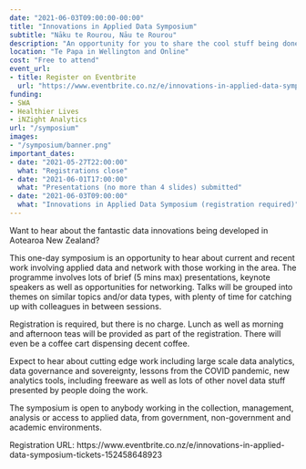 ```yaml
---
date: "2021-06-03T09:00:00-00:00"
title: "Innovations in Applied Data Symposium"
subtitle: "Nāku te Rourou, Nāu te Rourou"
description: "An opportunity for you to share the cool stuff being done with data in Aotearoa New Zealand. "
location: "Te Papa in Wellington and Online"
cost: "Free to attend"
event_url:
- title: Register on Eventbrite
  url: "https://www.eventbrite.co.nz/e/innovations-in-applied-data-symposium-tickets-152458648923"
funding:
- SWA
- Healthier Lives
- iNZight Analytics
url: "/symposium"
images:
- "/symposium/banner.png"
important_dates:
- date: "2021-05-27T22:00:00"
  what: "Registrations close"
- date: "2021-06-01T17:00:00"
  what: "Presentations (no more than 4 slides) submitted"
- date: "2021-06-03T09:00:00"
  what: "Innovations in Applied Data Symposium (registration required)"
---
```


Want to hear about the fantastic data innovations being developed in Aotearoa New Zealand?

This one-day symposium is an opportunity to hear about current and recent work involving applied data and network with those working in the area. The programme involves lots of brief (5 mins max) presentations, keynote speakers as well as opportunities for networking. Talks will be grouped into themes on similar topics and/or data types, with plenty of time for catching up with colleagues in between sessions.

Registration is required, but there is no charge. Lunch as well as morning and afternoon teas will be provided as part of the registration. There will even be a coffee cart dispensing decent coffee.

Expect to hear about cutting edge work including large scale data analytics, data governance and sovereignty, lessons from the COVID pandemic, new analytics tools, including freeware as well as lots of other novel data stuff presented by people doing the work.

The symposium is open to anybody working in the collection, management, analysis or access to applied data, from government, non-government and academic environments.

Registration URL: https://www.eventbrite.co.nz/e/innovations-in-applied-data-symposium-tickets-152458648923

<!--
***

### Abstract Submission Information

Want to let others know about your fantastic data work?

You are invited to present on your innovative data work. Presentations will involve no more than 4 slides and 5 minutes to deliver the key points of what you’re doing, why it’s awesome and where to get more information. Talks will be grouped into themes on similar topics and/or data types.

Simply submit a very brief abstract to Tom Elliott via email – [tom.elliott@vuw.ac.nz](mailto:tom.elliott@vuw.ac.nz?Subject=Symposium Abstract Submission).

Abstracts should contain the following information:

* Title
* Presenter(s)
* Affiliation (organisation)
* Summary (100 words maximum) – to include what, why, who and where to get more information
* Keywords (5 maximum)
-->
